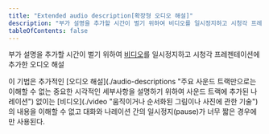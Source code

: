 ```yaml
---
title: "Extended audio description[확장형 오디오 해설]"
description: "부가 설명을 추가할 시간이 벌기 위하여 비디오를 일시정지하고 시청각 프레젠테이션에 추가한 오디오 해설"
tableOfContents: false
---
```


부가 설명을 추가할 시간이 벌기 위하여 [비디오](./video "움직이거나 순서화된 그림이나 사진에 관한 기술")를 일시정지하고 시청각 프레젠테이션에 추가한 오디오 해설


<Aside title="참고">
이 기법은 추가적인 [오디오 해설](./audio-descriptions "주요 사운드 트랙만으로는 이해할 수 없는 중요한 시각적인 세부사항을 설명하기 위하여 사운드 트랙에 추가된 나레이션") 없이는 [비디오](./video "움직이거나 순서화된 그림이나 사진에 관한 기술")의 내용을 이해할 수 없고 대화와 나레이션 간의 일시정지(pause)가 너무 짧은 경우에만 사용된다.
</Aside>
